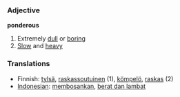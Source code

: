=== Adjective ===

'''ponderous'''

# Extremely [[dull]] or [[boring]]
# [[Slow]] and [[heavy]]

=== Translations ===
*Finnish: [[tylsä]], [[raskassoutuinen]] (1), [[kömpelö]], [[raskas]] (2)
*[[Indonesian]]: [[bosan|membosankan]], [[berat dan lambat]]